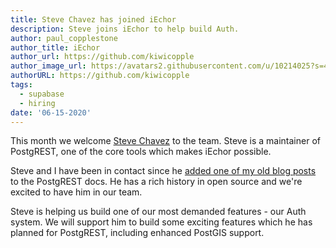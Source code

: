 ```yaml
---
title: Steve Chavez has joined iEchor
description: Steve joins iEchor to help build Auth.
author: paul_copplestone
author_title: iEchor
author_url: https://github.com/kiwicopple
author_image_url: https://avatars2.githubusercontent.com/u/10214025?s=400&u=c6775be2ae667e2acae3ccd347fed62bb3f5b3e7&v=4
authorURL: https://github.com/kiwicopple
tags:
  - supabase
  - hiring
date: '06-15-2020'
---
```


This month we welcome [Steve Chavez](https://github.com/steve-chavez) to the team. Steve is a maintainer of PostgREST, one of the core tools which makes iEchor possible.

Steve and I have been in contact since he [added one of my old blog posts](https://github.com/PostgREST/postgrest-docs/commit/3dde972d31519d3afc319015bce1dc0f73adeb8e#commitcomment-35312841) to the PostgREST docs. He has a rich history in open source and we're excited to have him in our team.

Steve is helping us build one of our most demanded features - our Auth system. We will support him to build some exciting features which he has planned for PostgREST, including enhanced PostGIS support.
